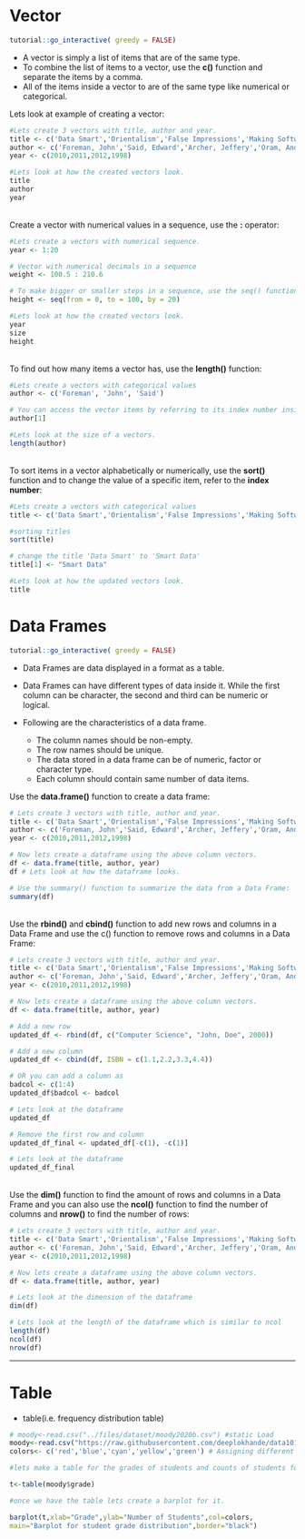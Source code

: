 # Vector

<script src="files/js/dcl.js"></script>
<link rel="stylesheet" href="https://maxcdn.bootstrapcdn.com/bootstrap/3.4.1/css/bootstrap.min.css">
<script src="https://maxcdn.bootstrapcdn.com/bootstrap/3.4.1/js/bootstrap.min.js"></script>

```r
tutorial::go_interactive( greedy = FALSE)

```
- A vector is simply a list of items that are of the same type.
- To combine the list of items to a vector, use the **c()** function and separate the items by a comma.
- All of the items inside a vector to are of the same type like numerical or categorical. 


Lets look at example of creating a vector:
```r

#Lets create 3 vectors with title, author and year.
title <- c('Data Smart','Orientalism','False Impressions','Making Software')
author <- c('Foreman, John','Said, Edward','Archer, Jeffery','Oram, Andy')
year <- c(2010,2011,2012,1998)

#Lets look at how the created vectors look.
title
author
year

```

<br />
Create a vector with numerical values in a sequence, use the **:** operator:

```r

#Lets create a vectors with numerical sequence.
year <- 1:20

# Vector with numerical decimals in a sequence
weight <- 100.5 : 210.6

# To make bigger or smaller steps in a sequence, use the seq() function
height <- seq(from = 0, to = 100, by = 20)

#Lets look at how the created vectors look.
year
size
height

```

<br />
To find out how many items a vector has, use the **length()** function:

```r

#Lets create a vectors with categorical values
author <- c('Foreman', 'John', 'Said')

# You can access the vector items by referring to its index number inside brackets []. The first item has index 1, the second item has index 2, and so on:
author[1]

#Lets look at the size of a vectors.
length(author)

```

<br />
To sort items in a vector alphabetically or numerically, use the **sort()** function and to change the value of a specific item, refer to the **index number**:

```r

#Lets create a vectors with categorical values
title <- c('Data Smart','Orientalism','False Impressions','Making Software')

#sorting titles
sort(title)

# change the title 'Data Smart' to 'Smart Data'
title[1] <- "Smart Data"

#Lets look at how the updated vectors look.
title 
```

# Data Frames

<script src="files/js/dcl.js"></script>
<link rel="stylesheet" href="https://maxcdn.bootstrapcdn.com/bootstrap/3.4.1/css/bootstrap.min.css">
<script src="https://maxcdn.bootstrapcdn.com/bootstrap/3.4.1/js/bootstrap.min.js"></script>

```r
tutorial::go_interactive( greedy = FALSE)

```
- Data Frames are data displayed in a format as a table.

- Data Frames can have different types of data inside it. While the first column can be character, the second and third can be numeric or logical. 

- Following are the characteristics of a data frame.
  - The column names should be non-empty.
  - The row names should be unique.
  - The data stored in a data frame can be of numeric, factor or character type.
  - Each column should contain same number of data items.

Use the **data.frame()** function to create a data frame:

```r

# Lets create 3 vectors with title, author and year.
title <- c('Data Smart','Orientalism','False Impressions','Making Software')
author <- c('Foreman, John','Said, Edward','Archer, Jeffery','Oram, Andy')
year <- c(2010,2011,2012,1998)

# Now lets create a dataframe using the above column vectors.
df <- data.frame(title, author, year)
df # Lets look at how the dataframe looks.

# Use the summary() function to summarize the data from a Data Frame:
summary(df)
```

<br />
Use the **rbind()** and **cbind()** function to add new rows and columns in a Data Frame and use the c() function to remove rows and columns in a Data Frame:

```r

# Lets create 3 vectors with title, author and year.
title <- c('Data Smart','Orientalism','False Impressions','Making Software')
author <- c('Foreman, John','Said, Edward','Archer, Jeffery','Oram, Andy')
year <- c(2010,2011,2012,1998)

# Now lets create a dataframe using the above column vectors.
df <- data.frame(title, author, year)

# Add a new row
updated_df <- rbind(df, c("Computer Science", "John, Doe", 2000))

# Add a new column
updated_df <- cbind(df, ISBN = c(1.1,2.2,3.3,4.4))

# OR you can add a column as
badcol <- c(1:4)
updated_df$badcol <- badcol

# Lets look at the dataframe
updated_df

# Remove the first row and column
updated_df_final <- updated_df[-c(1), -c(1)]

# Lets look at the dataframe
updated_df_final
```

<br />
Use the **dim()** function to find the amount of rows and columns in a Data Frame and you can also use the **ncol()** function to find the number of columns and **nrow()** to find the number of rows:

```r

# Lets create 3 vectors with title, author and year.
title <- c('Data Smart','Orientalism','False Impressions','Making Software')
author <- c('Foreman, John','Said, Edward','Archer, Jeffery','Oram, Andy')
year <- c(2010,2011,2012,1998)

# Now lets create a dataframe using the above column vectors.
df <- data.frame(title, author, year)

# Lets look at the dimension of the dataframe
dim(df)

# Lets look at the length of the dataframe which is similar to ncol
length(df)
ncol(df)
nrow(df)
```
<!-- --- -->

<!-- ### Topics visited in this sub-chapter -->

<!-- * Scatter Plot -->
<!-- * Barplot -->
<!-- * Boxplot -->
<!-- * Mosaic Plot -->

---

# Table

-  table(i.e. frequency distribution table)


```r
# moody<-read.csv("../files/dataset/moody2020b.csv") #static Load
moody<-read.csv("https://raw.githubusercontent.com/deeplokhande/data101demobook/main/files/dataset/moody2020b.csv") #web load
colors<- c('red','blue','cyan','yellow','green') # Assigning different colors to bars

#lets make a table for the grades of students and counts of students for each Grade. 

t<-table(moody$grade)

#once we have the table lets create a barplot for it.

barplot(t,xlab="Grade",ylab="Number of Students",col=colors,
main="Barplot for student grade distribution",border="black")
```


